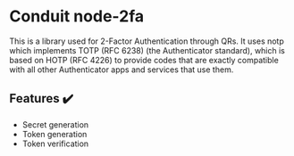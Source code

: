 # Conduit node-2fa

This is a library used for 2-Factor Authentication through QRs.
It uses notp which implements TOTP (RFC 6238) (the Authenticator standard), which is based on HOTP (RFC 4226)
to provide codes that are exactly compatible with all other Authenticator apps and services that use them.

## Features ✔️

- Secret generation
- Token generation
- Token verification